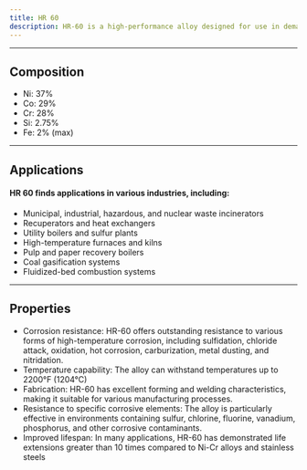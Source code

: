 ---
title: HR 60
description: HR-60 is a high-performance alloy designed for use in demanding industrial applications. HR-60's combination of high-temperature strength, corrosion resistance, and fabricability makes it a valuable material for use in challenging industrial environments where conventional alloys may fail prematurely.
---

---

## Composition

- Ni: 37%
- Co: 29%
- Cr: 28%
- Si: 2.75%
- Fe: 2% (max)

---

## Applications

#### HR 60 finds applications in various industries, including:

- Municipal, industrial, hazardous, and nuclear waste incinerators
- Recuperators and heat exchangers
- Utility boilers and sulfur plants
- High-temperature furnaces and kilns
- Pulp and paper recovery boilers
- Coal gasification systems
- Fluidized-bed combustion systems

---

## Properties

- Corrosion resistance: HR-60 offers outstanding resistance to various forms of high-temperature corrosion, including sulfidation, chloride attack, oxidation, hot corrosion, carburization, metal dusting, and nitridation.
- Temperature capability: The alloy can withstand temperatures up to 2200°F (1204°C)
- Fabrication: HR-60 has excellent forming and welding characteristics, making it suitable for various manufacturing processes.
- Resistance to specific corrosive elements: The alloy is particularly effective in environments containing sulfur, chlorine, fluorine, vanadium, phosphorus, and other corrosive contaminants.
- Improved lifespan: In many applications, HR-60 has demonstrated life extensions greater than 10 times compared to Ni-Cr alloys and stainless steels
